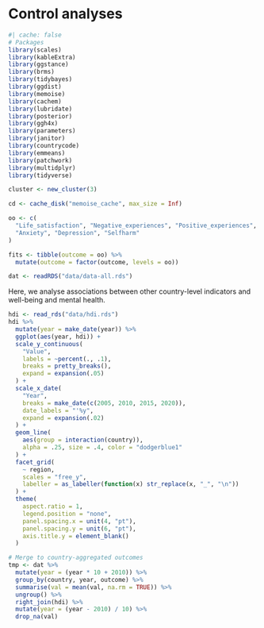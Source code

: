# Control analyses

```r
#| cache: false
# Packages
library(scales)
library(kableExtra)
library(ggstance)
library(brms)
library(tidybayes)
library(ggdist)
library(memoise)
library(cachem)
library(lubridate)
library(posterior)
library(ggh4x)
library(parameters)
library(janitor)
library(countrycode)
library(emmeans)
library(patchwork)
library(multidplyr)
library(tidyverse)

cluster <- new_cluster(3)

cd <- cache_disk("memoise_cache", max_size = Inf)

oo <- c(
  "Life_satisfaction", "Negative_experiences", "Positive_experiences",
  "Anxiety", "Depression", "Selfharm"
)

fits <- tibble(outcome = oo) %>%
  mutate(outcome = factor(outcome, levels = oo))

dat <- readRDS("data/data-all.rds")
```


Here, we analyse associations between other country-level indicators and well-being and mental health.


```r
hdi <- read_rds("data/hdi.rds")
hdi %>%
  mutate(year = make_date(year)) %>%
  ggplot(aes(year, hdi)) +
  scale_y_continuous(
    "Value",
    labels = ~percent(., .1),
    breaks = pretty_breaks(),
    expand = expansion(.05)
  ) +
  scale_x_date(
    "Year",
    breaks = make_date(c(2005, 2010, 2015, 2020)),
    date_labels = "'%y",
    expand = expansion(.02)
  ) +
  geom_line(
    aes(group = interaction(country)),
    alpha = .25, size = .4, color = "dodgerblue1"
  ) +
  facet_grid(
    ~ region,
    scales = "free_y",
    labeller = as_labeller(function(x) str_replace(x, "_", "\n"))
  ) +
  theme(
    aspect.ratio = 1,
    legend.position = "none",
    panel.spacing.x = unit(4, "pt"),
    panel.spacing.y = unit(6, "pt"),
    axis.title.y = element_blank()
  )
```

```r
# Merge to country-aggregated outcomes
tmp <- dat %>% 
  mutate(year = (year * 10 + 2010)) %>% 
  group_by(country, year, outcome) %>% 
  summarise(val = mean(val, na.rm = TRUE)) %>% 
  ungroup() %>% 
  right_join(hdi) %>% 
  mutate(year = (year - 2010) / 10) %>% 
  drop_na(val)
```

